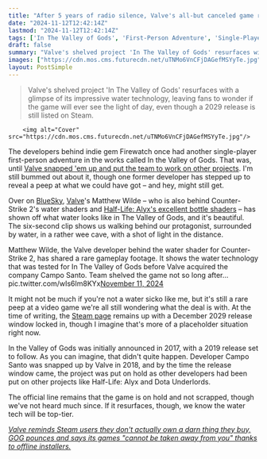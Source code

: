 ```yaml
---
title: "After 5 years of radio silence, Valve's all-but canceled game re-emerges with 6-seconds of rare gameplay footage, and I mourn not getting to see these incredible water shaders in real life"
date: "2024-11-12T12:42:14Z"
lastmod: "2024-11-12T12:42:14Z"
tags: ['In The Valley of Gods', 'First-Person Adventure', 'Single-Player', 'Indie', 'Valve', 'Campo Santo', 'Steam', 'Water Shaders', 'Counter-Strike 2', 'Half-Life: Alyx']
draft: false
summary: "Valve's shelved project 'In The Valley of Gods' resurfaces with a glimpse of its impressive water technology, leaving fans to wonder if the game will ever see the light of day, even though a 2029 release is still listed on Steam."
images: ["https://cdn.mos.cms.futurecdn.net/uTNMo6VnCFjDAGefMSYyTe.jpg"]
layout: PostSimple
---
```

> Valve's shelved project 'In The Valley of Gods' resurfaces with a glimpse of its impressive water technology, leaving fans to wonder if the game will ever see the light of day, even though a 2029 release is still listed on Steam.


        <img alt="Cover" src="https://cdn.mos.cms.futurecdn.net/uTNMo6VnCFjDAGefMSYyTe.jpg"/>
        
The developers behind indie gem Firewatch once had another single-player first-person adventure in the works called In the Valley of Gods. That was, until [Valve snapped 'em up and put the team to work on other projects](https://www.gamesradar.com/valves-forgotten-game-has-resurfaced-with-a-surprising-but-likely-meaningless-2029-release-window/). I'm still bummed out about it, though one former developer has stepped up to reveal a peep at what we could have got – and hey, might still get.

Over on [BlueSky](https://bsky.app/profile/skilful.bsky.social/post/3lakopz32k22x), [Valve](https://www.gamesradar.com/tag/valve/)'s Matthew Wilde – who is also behind Counter-Strike 2's water shaders and [Half-Life: Alyx's excellent bottle shaders](https://x.com/skilful/status/1265875309980643329) – has shown off what water looks like in The Valley of Gods, and it's beautiful. The six-second clip shows us walking behind our protagonist, surrounded by water, in a rather wee cave, with a shot of light in the distance.

Matthew Wilde, the Valve developer behind the water shader for Counter-Strike 2, has shared a rare gameplay footage. It shows the water technology that was tested for In The Valley of Gods before Valve acquired the company Campo Santo. Team shelved the game not so long after… pic.twitter.com/wIs6Im8KYx[November 11, 2024](https://twitter.com/gabefollower/status/1855941378301141312)

It might not be much if you're not a water sicko like me, but it's still a rare peep at a video game we're all still wondering what the deal is with. At the time of writing, the [Steam page](https://store.steampowered.com/app/687440/In_The_Valley_of_Gods/) remains up with a December 2029 release window locked in, though I imagine that's more of a placeholder situation right now.

In the Valley of Gods was initially announced in 2017, with a 2019 release set to follow. As you can imagine, that didn't quite happen. Developer Campo Santo was snapped up by Valve in 2018, and by the time the release window came, the project was put on hold as other developers had been put on other projects like Half-Life: Alyx and Dota Underlords.

The official line remains that the game is on hold and not scrapped, though we've not heard much since. If it resurfaces, though, we know the water tech will be top-tier.

[<em>Valve reminds Steam users they don't actually own a darn thing they buy, GOG pounces and says its games "cannot be taken away from you" thanks to offline installers.</em>](https://www.gamesradar.com/games/valve-reminds-steam-users-they-dont-actually-own-a-darn-thing-they-buy-gog-pounces-and-says-its-games-cannot-be-taken-away-from-you-thanks-to-offline-installers/)
        